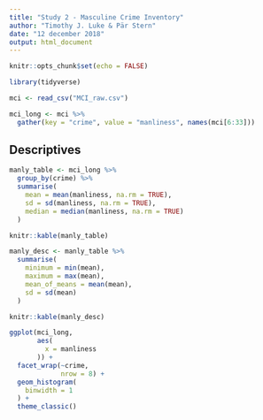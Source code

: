 ```yaml
---
title: "Study 2 - Masculine Crime Inventory"
author: "Timothy J. Luke & Pär Stern"
date: "12 december 2018"
output: html_document
---
```


```r
knitr::opts_chunk$set(echo = FALSE)

library(tidyverse)

mci <- read_csv("MCI_raw.csv")

mci_long <- mci %>% 
  gather(key = "crime", value = "manliness", names(mci[6:33]))

```

## Descriptives

```r

manly_table <- mci_long %>% 
  group_by(crime) %>% 
  summarise(
    mean = mean(manliness, na.rm = TRUE),
    sd = sd(manliness, na.rm = TRUE),
    median = median(manliness, na.rm = TRUE)
  )

knitr::kable(manly_table)

```

```r

manly_desc <- manly_table %>% 
  summarise(
    minimum = min(mean),
    maximum = max(mean),
    mean_of_means = mean(mean),
    sd = sd(mean)
  )

knitr::kable(manly_desc)

```

```r

ggplot(mci_long,
       aes(
         x = manliness
       )) +
  facet_wrap(~crime,
             nrow = 8) +
  geom_histogram(
    binwidth = 1
  ) +
  theme_classic()

```

